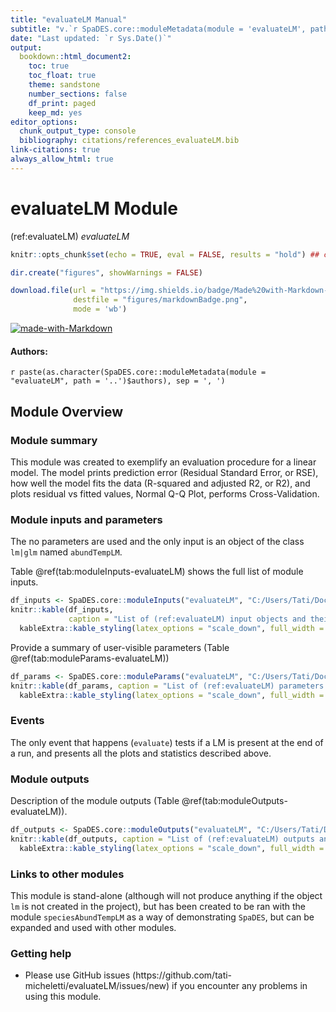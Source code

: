 ```yaml
---
title: "evaluateLM Manual"
subtitle: "v.`r SpaDES.core::moduleMetadata(module = 'evaluateLM', path = '..')$version`"
date: "Last updated: `r Sys.Date()`"
output:
  bookdown::html_document2:
    toc: true
    toc_float: true
    theme: sandstone
    number_sections: false
    df_print: paged
    keep_md: yes
editor_options:
  chunk_output_type: console
  bibliography: citations/references_evaluateLM.bib
link-citations: true
always_allow_html: true
---
```


# evaluateLM Module

<!-- the following are text references used in captions for LaTeX compatibility -->
(ref:evaluateLM) *evaluateLM*

```r
knitr::opts_chunk$set(echo = TRUE, eval = FALSE, results = "hold") ## change to eval = TRUE if all chunks are to be evaluated

dir.create("figures", showWarnings = FALSE)

download.file(url = "https://img.shields.io/badge/Made%20with-Markdown-1f425f.png",
              destfile = "figures/markdownBadge.png",
              mode = 'wb')
```

[![made-with-Markdown](figures/markdownBadge.png)](https://commonmark.org)

<!-- if knitting to pdf remember to add the pandoc_args: ["--extract-media", "."] option to yml in order to get the badge images -->

#### Authors:

`r paste(as.character(SpaDES.core::moduleMetadata(module = "evaluateLM", path = '..')$authors), sep = ', ')`
<!-- ideally separate authors with new lines, '\n' not working -->

## Module Overview

### Module summary

This module was created to exemplify an evaluation procedure for a linear model. The model 
prints prediction error (Residual Standard Error, or RSE), how well the model fits the data 
(R-squared and adjusted R2, or R2), and plots residual vs fitted values, Normal Q-Q Plot, 
performs Cross-Validation.

### Module inputs and parameters

The no parameters are used and the only input is an object of the class `lm|glm` named `abundTempLM`. 

Table \@ref(tab:moduleInputs-evaluateLM) shows the full list of module inputs.

```r
df_inputs <- SpaDES.core::moduleInputs("evaluateLM", "C:/Users/Tati/Documents/GitHub")
knitr::kable(df_inputs,
             caption = "List of (ref:evaluateLM) input objects and their description.") |>
  kableExtra::kable_styling(latex_options = "scale_down", full_width = TRUE)
```

Provide a summary of user-visible parameters (Table \@ref(tab:moduleParams-evaluateLM))


```r
df_params <- SpaDES.core::moduleParams("evaluateLM", "C:/Users/Tati/Documents/GitHub")
knitr::kable(df_params, caption = "List of (ref:evaluateLM) parameters and their description.") |>
  kableExtra::kable_styling(latex_options = "scale_down", full_width = TRUE)
```

### Events

The only event that happens (`evaluate`) tests if a LM is present at the end of a run, and presents 
all the plots and statistics described above.

### Module outputs

Description of the module outputs (Table \@ref(tab:moduleOutputs-evaluateLM)).

```r
df_outputs <- SpaDES.core::moduleOutputs("evaluateLM", "C:/Users/Tati/Documents/GitHub")
knitr::kable(df_outputs, caption = "List of (ref:evaluateLM) outputs and their description.") |>
  kableExtra::kable_styling(latex_options = "scale_down", full_width = TRUE)
```

### Links to other modules

This module is stand-alone (although will not produce anything if the object `lm` is not 
created in the project), but has been created to be ran with the module `speciesAbundTempLM` 
as a way of demonstrating `SpaDES`, but can be expanded and used with other modules.

### Getting help

- Please use GitHub issues (https://github.com/tati-micheletti/evaluateLM/issues/new) 
if you encounter any problems in using this module.
